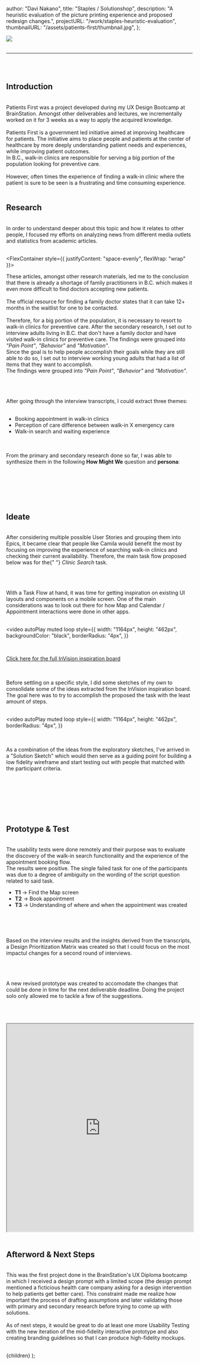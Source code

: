 
  author: "Davi Nakano",
  title: "Staples / Solutionshop",
  description:
    "A heuristic evaluation of the picture printing experience and proposed redesign changes.",
  projectURL: "/work/staples-heuristic-evaluation",
  thumbnailURL: "/assets/patients-first/thumbnail.jpg",
};

<Image src="/assets/patients-first/banner.jpg" width={1100} height={410} />

<br />
<br />

<ProjectSummary
  role="UX Researcher, UX Designer"
  process="Ideate, Empathize, Prototype, User Test"
  duration="4 Weeks"
  tools="Figma, InVision"
/>

---

<br />
<br />

## Introduction

<br />

<CaseStudyParagraph>
  Patients First was a project developed during my UX Design Bootcamp at
  BrainStation. Amongst other deliverables and lectures, we incrementally worked
  on it for 3 weeks as a way to apply the acquired knowledge. <br />
  <br />
</CaseStudyParagraph>

<CaseStudyParagraph>
  Patients First is a government led initiative aimed at improving healthcare
  for patients. The initiative aims to place people and patients at the center
  of healthcare by more deeply understanding patient needs and experiences,
  while improving patient outcomes.
  <br />
  In B.C., walk-in clinics are responsible for serving a big portion of the
  population looking for preventive care.
  <br />
  <br />
  However, often times the experience of finding a walk-in clinic where the patient
  is sure to be seen is a frustrating and time consuming experience.
</CaseStudyParagraph>

<br />
<br />

## Research

<br />

<CaseStudyParagraph>
  In order to understand deeper about this topic and how it relates to other
  people, I focused my efforts on analyzing news from different media outlets
  and statistics from academic articles.
</CaseStudyParagraph>

<br />
<br />

<FlexContainer style={{ justifyContent: "space-evenly", flexWrap: "wrap" }}>
  <BigStats
    title="24,546"
    description="people moved to B.C. in the first two quarters of 2021"
    sourceURL="https://dailyhive.com/vancouver/canada-interprovincial-migration-statistics-october-2021"
  />
  <BigStats
    title="6,943"
    description="currently active family practitioners"
    sourceURL="https://www.cpsbc.ca/files/pdf/2020-21-Annual-Report.pdf"
  />
</FlexContainer>

<CaseStudyParagraph>
  These articles, amongst other research materials, led me to the conclusion
  that there is already a shortage of family practitioners in B.C. which makes
  it even more difficult to find doctors accepting new patients.
  <br />
  <br />
  The official resource for finding a family doctor states that it can take 12+ months
  in the waitlist for one to be contacted.
  <br />
  <br />
  Therefore, for a big portion of the population, it is necessary to resort to
  walk-in clinics for preventive care. After the secondary research, I set out
  to interview adults living in B.C. that don't have a family doctor and have
  visited walk-in clinics for preventive care. The findings were grouped into
  <i>"Pain Point"</i>, <i>"Behavior"</i> and <i>"Motivation"</i>.
</CaseStudyParagraph>

<br />

<CaseStudyParagraph>
  Since the goal is to help people accomplish their goals while they are still
  able to do so, I set out to interview working young adults that had a list of
  items that they want to accomplish. <br /> The findings were grouped into
  <i>"Pain Point"</i>, <i>"Behavior"</i> and <i>"Motivation"</i>.
</CaseStudyParagraph>

<br />
<br />

<CaseStudyImage
  src="/assets/patients-first/interview-post-its.jpg"
  width={1856}
  height={745}
/>

<br />
<br />

<CaseStudyParagraph>
  After going through the interview transcripts, I could extract three themes:
</CaseStudyParagraph>

<br />
<br />

- Booking appointment in walk-in clinics
- Perception of care difference between walk-in X emergency care
- Walk-in search and waiting experience

<br />
<br />

<CaseStudyParagraph>
  From the primary and secondary research done so far, I was able to synthesize
  them in the following <b>How Might We</b> question and <b>persona</b>:
</CaseStudyParagraph>

<br />
<br />

<BigImpactulText text="How might we improve the access to quality walk-in clinic experiences for the adult population of B.C. that don’t yet have a family doctor when seeking for preventive care?" />

<br />
<br />

<CaseStudyImage
  src="/assets/patients-first/persona.jpg"
  width={924}
  height={520}
/>

<br />
<br />

## Ideate

<br />

<CaseStudyParagraph>
  After considering multiple possible User Stories and grouping them into Epics,
  it became clear that people like Camila would benefit the most by focusing on
  improving the experience of searching walk-in clinics and checking their
  current availability. Therefore, the main task flow proposed below was for the{" "}
  <i>Clinic Search</i> task.
</CaseStudyParagraph>

<br />
<br />

<CaseStudyImage
  src="/assets/patients-first/task-flow.jpg"
  width={1920}
  height={1080}
/>

<br />
<br />

<CaseStudyParagraph>
  With a Task Flow at hand, it was time for getting inspiration on existing UI
  layouts and components on a mobile screen. One of the main considerations was
  to look out there for how Map and Calendar / Appointment interactions were
  done in other apps.
</CaseStudyParagraph>

<br />
<br />

<video
  autoPlay
  muted
  loop
  style={{
    width: "1164px",
    height: "462px",
    backgroundColor: "black",
    borderRadius: "4px",
  }}
>
  <source src="https://res.cloudinary.com/jammingtogether/video/upload/v1642716937/patients-first-moodboard_1.mp4" />
</video>

<br />

<p style={{ textAlign: "center" }}>
  <a
    href="https://projects.invisionapp.com/boards/QE435TLGNBK/"
    rel="noreferrer"
    target="_blank"
  >
    Click here for the full InVision inspiration board
  </a>
</p>

<br />
<br />

<CaseStudyParagraph>
  Before settling on a specific style, I did some sketches of my own to
  consolidate some of the ideas extracted from the InVision inspiration board.
  The goal here was to try to accomplish the proposed the task with the least
  amount of steps.
</CaseStudyParagraph>

<br />
<br />

<video
  autoPlay
  muted
  loop
  style={{
    width: "1164px",
    height: "462px",
    borderRadius: "4px",
  }}
>
  <source src="https://res.cloudinary.com/jammingtogether/video/upload/v1642717850/patients-first-exploratory-sketches.mp4" />
</video>

<br />
<br />

<CaseStudyParagraph>
  As a combination of the ideas from the exploratory sketches, I've arrived in a
  "Solution Sketch" which would then serve as a guiding point for building a low
  fidelity wireframe and start testing out with people that matched with the
  participant criteria.
</CaseStudyParagraph>

<br />
<br />

<CaseStudyImage
  src="/assets/patients-first/solution-sketches.jpg"
  width={1049}
  height={787}
/>

<br />
<br />

<CaseStudyImage
  src="/assets/patients-first/prototype-1.jpg"
  width={1782}
  height={1692}
/>

<br />
<br />

## Prototype & Test

<br />

<CaseStudyParagraph>
  The usability tests were done remotely and their purpose was to evaluate the
  discovery of the walk-in search functionality and the experience of the
  appointment booking flow.
  <br />
  The results were positive. The single failed task for one of the participants
  was due to a degree of ambiguity on the wording of the script question related
  to said task.
</CaseStudyParagraph>

<br />

- **T1** -> Find the Map screen
- **T2** -> Book appointment
- **T3** -> Understanding of where and when the appointment was created

<br />

<CaseStudyImage
  src="/assets/patients-first/interview-results-1.jpg"
  width={1100}
  height={562}
/>

<br />
<br />

<CaseStudyParagraph>
  Based on the interview results and the insights derived from the transcripts,
  a Design Prioritization Matrix was created so that I could focus on the most
  impactul changes for a second round of interviews.
</CaseStudyParagraph>

<br />
<br />

<CaseStudyImage
  src="/assets/patients-first/design-prioritization.jpg"
  width={1920}
  height={1080}
/>

<br />
<br />

<CaseStudyParagraph>
  A new revised prototype was created to accomodate the changes that could be
  done in time for the next deliverable deadline. Doing the project solo only
  allowed me to tackle a few of the suggestions.
</CaseStudyParagraph>

<br />
<br />

<CaseStudyImage
  src="/assets/patients-first/prototype-2.jpg"
  width={1044}
  height={868}
/>

<br />
<br />

<iframe
  style={{ border: "1px solid rgba(0, 0, 0, 0.1);" }}
  width="100%"
  height="562"
  src="https://www.figma.com/embed?embed_host=share&url=https%3A%2F%2Fwww.figma.com%2Fproto%2FIsM0oRiMxporrUDn0tJm2X%2F%255BUnit-2-Part-3%255D-Medium-Fidelity-Prototype%3Fnode-id%3D85%253A767%26scaling%3Dscale-down%26page-id%3D82%253A766%26starting-point-node-id%3D85%253A767%26hotspot-hints%3D0"
  allowfullscreen
></iframe>

<br />
<br />

## Afterword & Next Steps

<br />

<CaseStudyParagraph>
  This was the first project done in the BrainStation's UX Diploma bootcamp in
  which I received a design prompt with a limited scope (the design prompt
  mentioned a ficticious health care company asking for a design intervention to
  help patients get better care). This constraint made me realize how important
  the process of drafting assumptions and later validating those with primary
  and secondary research before trying to come up with solutions.
  <br />
  <br />
  As of next steps, it would be great to do at least one more Usability Testing with
  the new iteration of the mid-fidelity interactive prototype and also creating branding
  guidelines so that I can produce high-fidelity mockups.
</CaseStudyParagraph>

<br />
<br />

  <CaseStudyLayout meta={meta}>{children}</CaseStudyLayout>
);
